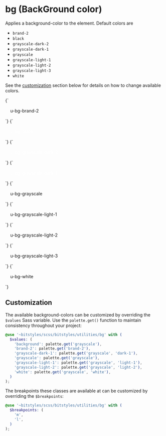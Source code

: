 
<Meta title="Utilities/background-color" />

# bg (BackGround color)

Applies a background-color to the element. Default colors are

- `brand-2`
- `black`
- `grayscale-dark-2`
- `grayscale-dark-1`
- `grayscale`
- `grayscale-light-1`
- `grayscale-light-2`
- `grayscale-light-3`
- `white`

See the [customization](#customization) section below for details on how to change available colors.

<Canvas>
  <Story name="brand-2">
    {`
      <div class="u-bg-brand-2" style="padding: 1rem;">u-bg-brand-2</div>
    `}
  </Story>
  <Story name="black">
    {`
      <div class="u-bg-black" style="color:#fff;padding: 1rem;">u-bg-black</div>
    `}
  </Story>
  <Story name="grayscale-dark-2">
    {`
      <div class="u-bg-grayscale-dark-2" style="color:#fff;padding: 1rem;">u-bg-grayscale-dark-2</div>
    `}
  </Story>
  <Story name="grayscale-dark-1">
    {`
      <div class="u-bg-grayscale-dark-1" style="color:#fff;padding: 1rem;">u-bg-grayscale-dark-1</div>
    `}
  </Story>
  <Story name="grayscale">
    {`
      <div class="u-bg-grayscale" style="padding: 1rem;">u-bg-grayscale</div>
    `}
  </Story>
  <Story name="grayscale-light-1">
    {`
      <div class="u-bg-grayscale-light-1" style="padding: 1rem;">u-bg-grayscale-light-1</div>
    `}
  </Story>
  <Story name="grayscale-light-2">
    {`
      <div class="u-bg-grayscale-light-2" style="padding: 1rem;">u-bg-grayscale-light-2</div>
    `}
  </Story>
  <Story name="grayscale-light-3">
    {`
      <div class="u-bg-grayscale-light-3" style="padding: 1rem;">u-bg-grayscale-light-3</div>
    `}
  </Story>
  <Story name="white">
    {`
      <div class="u-bg-white" style="padding: 1rem;">u-bg-white</div>
    `}
  </Story>
</Canvas>

## Customization

The available background-colors can be customized by overriding the `$values` Sass variable. Use the `palette.get()` function to maintain consistency throughout your project:

```scss
@use '~bitstyles/scss/bitstyles/utilities/bg' with (
  $values: (
    'background': palette.get('grayscale'),
    'brand-2': palette.get('brand-2'),
    'grayscale-dark-1': palette.get('grayscale', 'dark-1'),
    'grayscale': palette.get('grayscale'),
    'grayscale-light-1': palette.get('grayscale', 'light-1'),
    'grayscale-light-2': palette.get('grayscale', 'light-2'),
    'white': palette.get('grayscale', 'white'),
  )
);
```

The breakpoints these classes are available at can be customized by overriding the `$breakpoints`:

```scss
@use '~bitstyles/scss/bitstyles/utilities/bg' with (
  $breakpoints: (
    'm',
    'l',
  )
);
```
